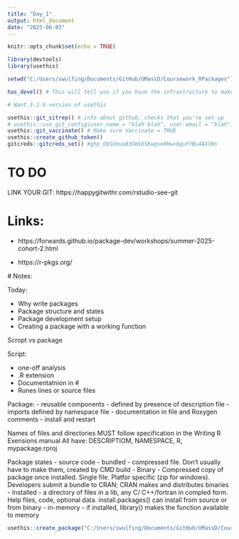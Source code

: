 ```yaml
---
title: "Day_1"
output: html_document
date: "2025-06-03"
---
```


```r

knitr::opts_chunk$set(echo = TRUE)

library(devtools)
library(usethis)

setwd("C:/Users/swulfing/Documents/GitHub/UMassD/Coursework_RPackages")

has_devel() # This will tell you if you have the infrastructure to make a package (rtools properly instaled)

# Want 3.1.0 version of usethis

usethis::git_sitrep() # info about github, checks that you're set up
# usethis::use_git_config(user.name = "blah blah", user.email = "blah")
usethis::git_vaccinate() # Make sure Vaccinate = TRUE
usethis::create_github_token()
gitcreds::gitcreds_set() #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
```

# TO DO

LINK YOUR GIT: https://happygitwithr.com/rstudio-see-git

# Links:

 - https://forwards.github.io/package-dev/workshops/summer-2025-cohort-2.html

 - https://r-pkgs.org/
 
 # Notes:
 
 Today:
 
  - Why write packages
  - Package structure and states
  - Package development setup
  - Creating a package with a working function
  
  
Scropt vs package

Script:

 - one-off analysis
 - .R extension
 - Documentatnion in #
 - Runes lines or source files
 
Package:
 - reusable components
 - defined by presence of description file
 - imports defined by namespace file
 - documentation in file and Roxygen comments
 - install and restart
 
 Names of files and directories MUST follow specification in the Writing R Exensions manual
 All have: DESCRIPTIOM, NAMESPACE, R, mypackage.rproj
 
 Package states
  - source code
  - bundled - compressed file. Don't usually have to make them, created by CMD build
  - Binary - Compressed copy of package once installed. Single file. Platfor specific (zip for windows). Developers submit a bundle to CRAN; CRAN makes and distributes binaries
  - Installed - a directory of files in a lib, any C/ C++/fortran in compled form. Help files, code, optional data. install.packages() can install from source or from binary
  - in-memory - if installed, library() makes the function available to memory
  

```r
usethis::create_package("C:/Users/swulfing/Documents/GitHub/UMassD/Coursework_RPackages/animalsounds")
```




















